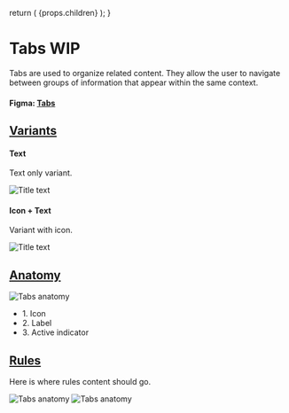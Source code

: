 

  return (
    <Layout
      title="Design"
      sideNav="design"
      editPageRoute="design/components/tabs"
      shouldIncludePageIndex
    >
      {props.children}
    </Layout>
  );
}

# Tabs WIP

<IntroText>
  Tabs are used to organize related content. They allow the user to navigate
  between groups of information that appear within the same context.
</IntroText>

#### Figma: [Tabs](<https://www.figma.com/file/W3hxWj6VZydNaNGJSGxRsV/TableKit-Components-(3.0)>)

## [Variants](#variants)

#### Text

Text only variant.

![Title text](/static/img/components/tabs.png 'IMAGEDESCRIPTION')

#### Icon + Text

Variant with icon.

![Title text](/static/img/components/PLACEHOLDER.png 'IMAGEDESCRIPTION')

## [Anatomy](website/src/design/components/tabs.html#anatomy)

![Tabs anatomy](/static/img/components/anatomy-tabs.svg 'IMAGEDESCRIPTION')

<ul>
  <li>1. Icon</li>
  <li>2. Label</li>
  <li>3. Active indicator</li>
</ul>

## [Rules](website/src/design/components/tabs.html#rules)

Here is where rules content should go.

![Tabs anatomy](/static/img/components/placeholder-rules.png 'IMAGEDESCRIPTION') ![Tabs anatomy](/static/img/components/placeholder-rules.png 'IMAGEDESCRIPTION')
